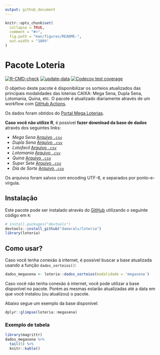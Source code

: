 ```yaml
---
output: github_document
---
```


<!-- README.md is generated from README.Rmd. Please edit that file -->

```r
knitr::opts_chunk$set(
  collapse = TRUE,
  comment = "#>",
  fig.path = "man/figures/README-",
  out.width = "100%"
)
```

# Pacote Loteria

<!-- badges: start -->
[![R-CMD-check](https://github.com/damarals/loteria/workflows/R-CMD-check/badge.svg)](https://github.com/damarals/loteria/actions) [![update-data](https://github.com/damarals/loteria/actions/workflows/update-data.yaml/badge.svg)](https://github.com/damarals/loteria/actions/workflows/update-data.yaml)
[![Codecov test coverage](https://codecov.io/gh/damarals/loteria/branch/master/graph/badge.svg)](https://app.codecov.io/gh/damarals/loteria?branch=master)
<!-- badges: end -->

O objetivo deste pacote é disponibilizar os sorteios atualizados das principais modalidades das loterias CAIXA: Mega Sena, Dupla Sena, Lotomania, Quina, etc. O pacote é atualizado diariamente através de um workflow com [GitHub Actions](https://github.com/damarals/loteria/actions).

Os dados foram obtidos do [Portal Mega Loterias](https://www.megaloterias.com.br).

__Caso você não utilize R__, é possível __fazer download da base de dados__ através dos seguintes links:

  - *Mega Sena* [Arquivo `.csv`](https://github.com/damarals/loteria/raw/master/inst/extdata/megasena.csv) 
  - *Dupla Sena* [Arquivo `.csv`](https://github.com/damarals/loteria/raw/master/inst/extdata/duplasena.csv) 
  - *Lotofacil* [Arquivo `.csv`](https://github.com/damarals/loteria/raw/master/inst/extdata/lotofacil.csv) 
  - *Lotomania* [Arquivo `.csv`](https://github.com/damarals/loteria/raw/master/inst/extdata/lotomania.csv) 
  - *Quina* [Arquivo `.csv`](https://github.com/damarals/loteria/raw/master/inst/extdata/quina.csv)
  - *Super Sete* [Arquivo `.csv`](https://github.com/damarals/loteria/raw/master/inst/extdata/supersete.csv) 
  - *Dia de Sorte* [Arquivo `.csv`](https://github.com/damarals/loteria/raw/master/inst/extdata/diadesorte.csv) 
  
  
Os arquivos foram salvos com encoding UTF-8, e separados por ponto-e-vírgula.  

## Instalação

Este pacote pode ser instalado através do  [GitHub](https://github.com/) utilizando o seguinte código em `R`:

``` r
# install.packages("devtools")
devtools::install_github("damarals/loteria")
library(loteria)
```
## Como usar?

Caso você tenha conexão à internet, é possível buscar a base atualizada usando a função `dados_sorteios()`:

```r
dados_megasena <- loteria::dados_sorteios(modalidade = 'megasena') 
```

Caso você não tenha conexão à internet, você pode utilizar a base
disponível no pacote. Porém as mesmas estarão atualizadas até a data em
que você instalou (ou atualizou) o pacote. 

Abaixo segue um exemplo da base disponível:

```r
dplyr::glimpse(loteria::megasena)
```

### Exemplo de tabela

```r
library(magrittr)
dados_megasena %>% 
  tail(5) %>%
  knitr::kable() 
```
